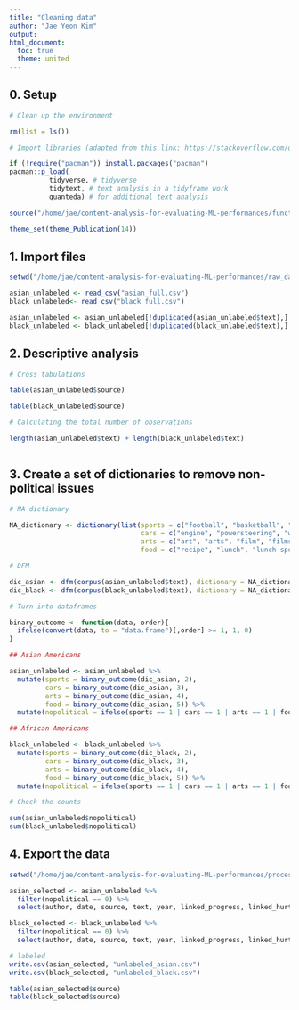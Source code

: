 ```yaml
---
title: "Cleaning data"
author: "Jae Yeon Kim"
output:
html_document: 
  toc: true
  theme: united
---
```



## 0. Setup 

```r

# Clean up the environment

rm(list = ls())

# Import libraries (adapted from this link: https://stackoverflow.com/questions/4090169/elegant-way-to-check-for-missing-packages-and-install-them)

if (!require("pacman")) install.packages("pacman")
pacman::p_load(
          tidyverse, # tidyverse   
          tidytext, # text analysis in a tidyframe work 
          quanteda) # for additional text analysis 

source("/home/jae/content-analysis-for-evaluating-ML-performances/functions/theme_publications.r")

theme_set(theme_Publication(14))

```


## 1. Import files 

```r

setwd("/home/jae/content-analysis-for-evaluating-ML-performances/raw_data/")

asian_unlabeled <- read_csv("asian_full.csv")
black_unlabeled<- read_csv("black_full.csv")

asian_unlabeled <- asian_unlabeled[!duplicated(asian_unlabeled$text),]
black_unlabeled <- black_unlabeled[!duplicated(black_unlabeled$text),]

```


## 2. Descriptive analysis

```r
# Cross tabulations

table(asian_unlabeled$source)

table(black_unlabeled$source)

# Calculating the total number of observations 

length(asian_unlabeled$text) + length(black_unlabeled$text)
  
```
## 3. Create a set of dictionaries to remove non-political issues 

```r

# NA dictionary 

NA_dictionary <- dictionary(list(sports = c("football", "basketball", "golf", "tennis", "swimming", "coach", "giants", "warriors", "raiders", "49ers", "track team", "track and field", "athletes", "soccer"),
                                 cars = c("engine", "powersteering", "windshields", "gasoline", "motors", "subcompact", "showrooms", "fuel prices"),
                                 arts = c("art", "arts", "film", "films", "museum", "galleries", "painting", "paintings", "theater", "television", "circus", "opera", "orchestra", "symphony", "jazz", "disco", "concert", "concerts", "festival", "festivals", "artists", "artist", "singer", "musician", "musicians", "pianist", "pianists", "guitarists", "guitarist", "ticket", "tickets", "violin", "lion dance"),
                                 food = c("recipe", "lunch", "lunch special", "dinner", "dinners", "entrees", "breakfast", "cooking", "teaspoon", "teaspoons", "quarts", "tablespoon", "tablespoons", "sugar", "fried")))

# DFM

dic_asian <- dfm(corpus(asian_unlabeled$text), dictionary = NA_dictionary)
dic_black <- dfm(corpus(black_unlabeled$text), dictionary = NA_dictionary)

# Turn into dataframes

binary_outcome <- function(data, order){
  ifelse(convert(data, to = "data.frame")[,order] >= 1, 1, 0)  
}

## Asian Americans 

asian_unlabeled <- asian_unlabeled %>%
  mutate(sports = binary_outcome(dic_asian, 2),
         cars = binary_outcome(dic_asian, 3),
         arts = binary_outcome(dic_asian, 4),
         food = binary_outcome(dic_asian, 5)) %>%
  mutate(nopolitical = ifelse(sports == 1 | cars == 1 | arts == 1 | food == 1, 1, 0))

## African Americans

black_unlabeled <- black_unlabeled %>%
  mutate(sports = binary_outcome(dic_black, 2),
         cars = binary_outcome(dic_black, 3),
         arts = binary_outcome(dic_black, 4),
         food = binary_outcome(dic_black, 5)) %>%
  mutate(nopolitical = ifelse(sports == 1 | cars == 1 | arts == 1 | food == 1, 1, 0))

# Check the counts 

sum(asian_unlabeled$nopolitical)
sum(black_unlabeled$nopolitical)

```

## 4. Export the data 

```r

setwd("/home/jae/content-analysis-for-evaluating-ML-performances/processed_data/")

asian_selected <- asian_unlabeled %>%
  filter(nopolitical == 0) %>%
  select(author, date, source, text, year, linked_progress, linked_hurt)

black_selected <- black_unlabeled %>%
  filter(nopolitical == 0) %>%
  select(author, date, source, text, year, linked_progress, linked_hurt)

# labeled
write.csv(asian_selected, "unlabeled_asian.csv")
write.csv(black_selected, "unlabeled_black.csv")

table(asian_selected$source)
table(black_selected$source)

```